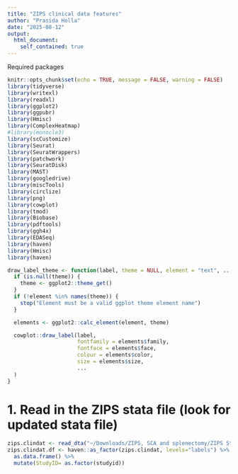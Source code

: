 ```yaml
---
title: "ZIPS clinical data features"
author: "Prasida Holla"
date: "2025-08-12"
output: 
  html_document:
    self_contained: true
---
```


<style>
body {
text-align: justify}
</style>

Required packages

```r
knitr::opts_chunk$set(echo = TRUE, message = FALSE, warning = FALSE)
library(tidyverse)
library(writexl)
library(readxl)
library(ggplot2)
library(ggpubr)
library(Hmisc)
library(ComplexHeatmap)
#library(monocle3)
library(scCustomize)
library(Seurat) 
library(SeuratWrappers)
library(patchwork)
library(SeuratDisk)
library(MAST)
library(googledrive)
library(miscTools)
library(circlize)
library(png)
library(cowplot)
library(tmod)  
library(Biobase)
library(pdftools)
library(ggh4x)
library(EDASeq)
library(haven)
library(Hmisc)
library(haven)

draw_label_theme <- function(label, theme = NULL, element = "text", ...) {
  if (is.null(theme)) {
    theme <- ggplot2::theme_get()
  }
  if (!element %in% names(theme)) {
    stop("Element must be a valid ggplot theme element name")
  }

  elements <- ggplot2::calc_element(element, theme)

  cowplot::draw_label(label, 
                      fontfamily = elements$family,
                      fontface = elements$face,
                      colour = elements$color,
                      size = elements$size,
                      ...
  )
}
```

# 1. Read in the ZIPS stata file (look for updated stata file)
```r
zips.clindat <- read_dta("~/Downloads/ZIPS, SCA and splenectomy/ZIPS Study/ZIPS_Holla_20220822.dta")
zips.clindat.df <- haven::as_factor(zips.clindat, levels="labels") %>%
  as.data.frame() %>%
  mutate(StudyID= as.factor(studyid))

```

